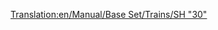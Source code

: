 [[Translation:en/Manual/Base Set/Trains/SH "30"]]
{{fr/Train|Nom=SH "30"
|Image=[[File:en/Sh30.png]]
|Coût=30 468£ (60 936$) 
|Vitesse=160 km/h (100 mph)
|Poids=84 t
|Puissance=3600 cv (2685 kW)
|Entretien=2 531£ (5 062$)
|Conception=1965
|Vie=23
|Capacité=N/A
|Description=C'est en général la première locomotive électrique disponible dans le jeu. Elle n'est pas aussi rapide que la locomotive diésel [[fr/Manual/Base Set/Trains/Floss "47"|Floss "47"]], mais elle est plus légère de 28t et bien plus puissante avec 1080cv de plus. Ainsi, c'est une amélioration immédiate, et en général un bon choix pour des trains plus longs et plus lents.
|Réalité=La SH "30" était en fait la [https://www.wikipedia.org/wiki/British Rail Class 86 BR Class "86"] (en anglais), une locomotive électrique capable de vitesses jusqu'à 100mph. Conçue initialement pour tirer des express en montant et descendant la ligne principale de la côte ouest de Grande Bretagne. Comme le DMU Metro-Cammell, ces machines datent du début des années 1960 et du schéma d'électrification de la ligne de la côte ouest. Incroyablement, certaines sont encore en activité de nos jours pour tirer certains trains occasionnels sur la ligne de la côte ouest, et furent bien plus utilisés dans l'est de l'Angleterre.
}}